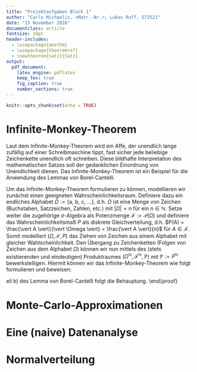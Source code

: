 ```yaml
---
title: "Projektaufgaben Block 1"
author: "Carlo Michaelis, <Matr.-Nr.>; Lukas Ruff, 572521"
date: "15 November 2016"
documentclass: article
fontsize: 10pt
header-includes:
  - \usepackage{amsthm}
  - \usepackage{theoremref}
  - \newtheorem{satz}{Satz}
output: 
  pdf_document:
    latex_engine: pdflatex
    keep_tex: true
    fig_caption: true
    number_sections: true
---
```


```r
knitr::opts_chunk$set(echo = TRUE)
```


# Infinite-Monkey-Theorem

Laut dem Infinite-Monkey-Theorem wird ein Affe, der unendlich lange zufällig auf einer Schreibmaschine tippt, fast sicher jede beliebige Zeichenkette unendlich oft schreiben. Diese bildhafte Interpretation des mathematischen Satzes soll der gedanklichen Einordnung von Unendlichkeit dienen. Das Infinite-Monkey-Theorem ist ein Beispiel für die Anwendung des Lemmas von Borel-Cantelli. \newline

\begin{satz}[Lemma von Borel-Cantelli] 
Sei $(\Omega, \mathcal{F}, P)$ ein Wahrscheinlichkeitsraum.

a) Ist $(A_n)_{n \in \mathbb{N}}$ eine Folge von Ereignissen mit $\sum_{n \in \mathbb{N}} P(A_n) < \infty$, so gilt 
$$ 
P \left( \limsup_{n \to \infty} A_n \right) = 0.
$$

b) Ist $(A_n)_{n \in \mathbb{N}}$ eine Folge von unabhängigen Ereignissen mit $\sum_{n \in \mathbb{N}} P(A_n) = + \infty$, so gilt 
$$
P \left( \limsup_{n \to \infty} A_n \right) = 1.
$$
\end{satz}

Um das Infinite-Monkey-Theorem formulieren zu können, modellieren wir zunächst einen geeigneten Wahrscheinlichkeitsraum. Definiere dazu ein endliches Alphabet $\Omega := \{\text{a, b, c, } \ldots \}$, d.h.\ $\Omega$ ist eine Menge von Zeichen (Buchstaben, Satzzeichen, Zahlen, etc.\) mit $\vert \Omega \vert = n$ für ein $n \in \mathbb{N}$. Setze weiter die zugehörige $\sigma$-Algebra als Potenzmenge $\mathcal{F} := \mathcal{P}(\Omega)$ und definiere das Wahrscheinlichkeitsmaß $P$ als diskrete Gleichverteilung, d.h.\ $P(A) = \frac{\vert A \vert}{\vert \Omega \vert} = \frac{\vert A \vert}{n}$ für $A \in \mathcal{F}$. Somit modelliert $(\Omega, \mathcal{F}, P)$ das Ziehen von Zeichen aus einem Alphabet mit gleicher Wahtscheinlichkeit. Den Übergang zu Zeichenketten (Folgen von Zeichen aus dem Alphabet $\Omega$) können wir nun mittels des (stets existierenden und eindeutigen) Produktraumes $(\Omega^{\mathbb{N}}, \mathcal{F}^{\mathbb{N}}, \mathbb{P})$ mit $\mathbb{P} := P^{\mathbb{N}}$ bewerkstelligen. Hiermit können wir das Infinite-Monkey-Theorem wie folgt formulieren und beweisen: \newline

\begin{satz}[Infinite-Monkey-Theorem]
Betrachte den oben definierten Produktraum $(\Omega^{\mathbb{N}}, \mathcal{F}^{\mathbb{N}}, \mathbb{P})$ von (unendlich langen) Zeichenketten und sei $s = (s_1, \ldots, s_m) \in \Omega^m$ eine beliebige Zeichenkette der Länge $m$ (String). Definiere zu $k \in \mathbb{N}$ das Ereignis
$$ 
A_{k} := \left\{ \omega = (\omega_j)_{j \in \mathbb{N}} \in \Omega^{\mathbb{N}} \, : \, \omega_k = s_1, \ldots, \omega_{k+m-1} = s_m \right\},
$$
d.h.\ $A_k$ ist das Ereignis, dass String $s$ der Länge $m$ an der Stelle $k$ in einer Zeichenkette beginnt. Dann ist $(A_{jm+1})_{j \in \mathbb{N}_0}$ eine Folge unabhängiger Ereignisse und es gilt
$$
\mathbb{P} \left( \limsup_{j \to \infty} A_{jm+1} \right) = 1.
$$
\end{satz}

\begin{proof}[Beweis]
Es sei $\pi_i: \Omega^{\mathbb{N}} \to \Omega, (\omega_j)_{j \in \mathbb{N}} \mapsto \omega_i$ die $i$-te Koordinatenprojektion auf dem kartesischen Produkt $\Omega^{\mathbb{N}}$. Weiter sei $(I_j)_{j \in \mathbb{N}_0}$ eine Zerlegung von $\mathbb{N}$ in disjunkte Blöcke der Länge $m$, d.h.\ 
$$
\mathbb{N} = \bigcup_{j \in \mathbb{N}_0} I_j \qquad \text{mit} \qquad I_j := \bigcup_{k = 1}^m \{jm+k\}, \, j \in \mathbb{N}_0.
$$
Dann folgt für $j \in \mathbb{N}_0$
$$
\begin{aligned}
\mathbb{P}(A_{jm+1}) &= \mathbb{P}\left( \left\{ \omega \, : \, \omega_{jm+1} = s_1, \ldots, \omega_{(j+1)m} = s_m \right\} \right) \\
&= \mathbb{P}\left( \bigcap_{k = 1}^m \pi_{jm+k}^{-1}(\{s_k\}) \right) \\
&= \prod_{k=1}^m P(\{s_k\}) = \left(\frac{1}{n} \right)^m,
\end{aligned}
$$
da $\mathbb{P} = P^{\mathbb{N}}$ Produktmaß ist. Weiter folgt für $j_1, j_2 \in \mathbb{N}_0, j_1 \not = j_2$:
$$
\begin{aligned}
\mathbb{P}(A_{j_1m+1} \cap A_{j_2m+1}) &= \mathbb{P}\left( \left\{ \omega \, : \, \omega_{j_1m+1} = s_1, \ldots, \omega_{(j_1+1)m} = s_m \right\} \cap \left\{ \omega \, : \, \omega_{j_2m+1} = s_1, \ldots, \omega_{(j_2+1)m} = s_m \right\} \right) \\
&= \mathbb{P}\left( \left( \bigcap_{k = 1}^m \pi_{j_1m+k}^{-1}(\{s_k\}) \right) \cap \left( \bigcap_{k = 1}^m \pi_{j_2m+k}^{-1}(\{s_k\}) \right) \right) \\
&= \left( \prod_{k=1}^m P(\{s_k\}) \right)^2 = \left(\frac{1}{n} \right)^m \cdot \left(\frac{1}{n} \right)^m = \mathbb{P}(A_{j_1m+1}) \cdot \mathbb{P}(A_{j_2m+1}),
\end{aligned}
$$
da $I_{j_1} \cap I_{j_2} = \emptyset$ für $j_1 \not= j_2$ gilt. Somit ist $(A_{jm+1})_{j \in \mathbb{N}_0}$ eine Folge unabhängiger Ereignisse mit
$$
\sum_{j \in \mathbb{N}_0} P(A_{jm+1}) = \sum_{j \in \mathbb{N}_0} \left(\frac{1}{n}\right)^m = + \infty.
$$
D.h.\ mit Teil b) des Lemma von Borel-Cantelli folgt die Behauptung.
\end{proof}


# Monte-Carlo-Approximationen


# Eine (naive) Datenanalyse


# Normalverteilung